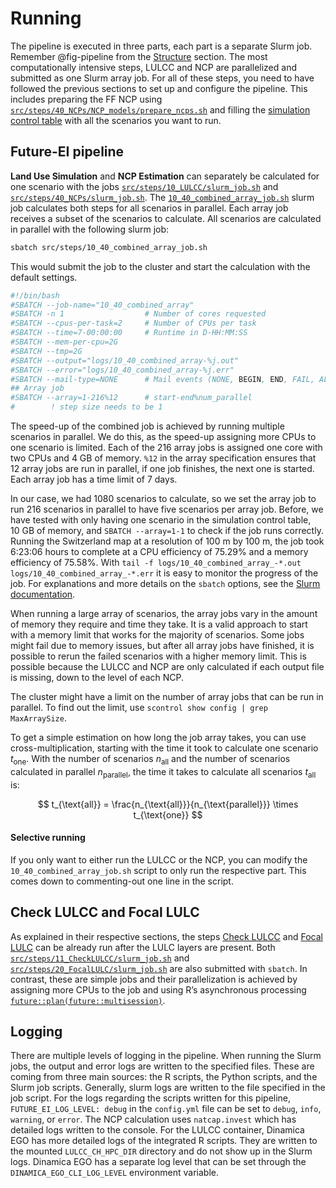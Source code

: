 # Running

The pipeline is executed in three parts, each part is a separate Slurm job.
Remember @fig-pipeline from the [Structure](../structure.html) section.
The most computationally intensive steps, LULCC and NCP are parallelized and
submitted as one Slurm array job.
For all of these steps, you need to have followed the previous sections to
set up and configure the pipeline.
This includes preparing the FF NCP using
[`src/steps/40_NCPs/NCP_models/prepare_ncps.sh`](https://github.com/cbueth/Future-EI/tree/main/src/steps/40_NCPs/NCP_models/prepare_ncps.sh)
and filling the
[simulation control table](10_LULCC.html#simulation-control-table)
with all the scenarios you want to run.

## Future-EI pipeline

**Land Use Simulation** and **NCP Estimation** can separately be calculated
for one scenario with the jobs
[`src/steps/10_LULCC/slurm_job.sh`](https://github.com/cbueth/Future-EI/tree/main/src/steps/10_LULCC/slurm_job.sh)
and
[`src/steps/40_NCPs/slurm_job.sh`](https://github.com/cbueth/Future-EI/tree/main/src/steps/40_NCPs/slurm_job.sh).
The
[`10_40_combined_array_job.sh`](https://github.com/cbueth/Future-EI/tree/main/src/steps/10_40_combined_array_job.sh)
slurm job calculates both steps for all scenarios in parallel.
Each array job receives a subset of the scenarios to calculate.
All scenarios are calculated in parallel with the following slurm job:

```bash
sbatch src/steps/10_40_combined_array_job.sh
```

This would submit the job to the cluster and start the calculation
with the default settings.

```.bash
#!/bin/bash
#SBATCH --job-name="10_40_combined_array"
#SBATCH -n 1                  # Number of cores requested
#SBATCH --cpus-per-task=2     # Number of CPUs per task
#SBATCH --time=7-00:00:00     # Runtime in D-HH:MM:SS
#SBATCH --mem-per-cpu=2G
#SBATCH --tmp=2G
#SBATCH --output="logs/10_40_combined_array-%j.out"
#SBATCH --error="logs/10_40_combined_array-%j.err"
#SBATCH --mail-type=NONE      # Mail events (NONE, BEGIN, END, FAIL, ALL)
## Array job
#SBATCH --array=1-216%12      # start-end%num_parallel
#        ! step size needs to be 1
```
The speed-up of the combined job is achieved by running multiple scenarios in
parallel.
We do this, as the speed-up assigning more CPUs to one scenario is limited.
Each of the 216 array jobs is assigned one core with two CPUs and 4 GB of
memory.
`%12` in the array specification ensures that 12 array jobs are run in parallel,
if one job finishes, the next one is started.
Each array job has a time limit of 7 days.


In our case, we had 1080 scenarios to calculate, so we set the array job to
run 216 scenarios in parallel to have five scenarios per array job.
Before, we have tested with only having one scenario in the simulation control
table, 10 GB of memory, and `SBATCH --array=1-1` to check if the job runs
correctly.
Running the Switzerland map at a resolution of 100 m by 100 m,
the job took 6:23:06 hours to complete at a CPU efficiency of 75.29% and
a memory efficiency of 75.58%.
With `tail -f logs/10_40_combined_array_-*.out logs/10_40_combined_array_-*.err`
it is easy to monitor the progress of the job.
For explanations and more details on the `sbatch` options, see the
[Slurm documentation](https://slurm.schedmd.com/sbatch.html#SECTION_OPTIONS).


When running a large array of scenarios,
the array jobs vary in the amount of memory they require and time they take.
It is a valid approach to start with a memory limit that works for the
majority of scenarios.
Some jobs might fail due to memory issues, but after all array jobs have
finished,
it is possible to rerun the failed scenarios with a higher memory limit.
This is possible because the LULCC and NCP are only calculated if each
output file is missing, down to the level of each NCP.

::: {#note-maxarraysize .callout-note}
The cluster might have a limit on the number of array jobs that can be run in
parallel.
To find out the limit, use `scontrol show config | grep MaxArraySize`.
:::

To get a simple estimation on how long the job array takes,
you can use cross-multiplication, starting with the time it took to calculate
one scenario $t_{\text{one}}$.
With the number of scenarios $n_{\text{all}}$ and the number of scenarios
calculated in parallel $n_{\text{parallel}}$,
the time it takes to calculate all scenarios $t_{\text{all}}$ is:

$$
t_{\text{all}} = \frac{n_{\text{all}}}{n_{\text{parallel}}} \times t_{\text{one}}
$$

::: {#tip-parallel .callout-tip}
#### Selective running
If you only want to either run the LULCC or the NCP, you can modify the
`10_40_combined_array_job.sh` script to only run the respective part.
This comes down to commenting-out one line in the script.
:::


## Check LULCC and Focal LULC

As explained in their respective sections, the steps
[Check LULCC](11_CheckLULCC.html) and
[Focal LULC](20_FocalLULC.html) can be already run after the LULC layers are
present.
Both
[`src/steps/11_CheckLULCC/slurm_job.sh`](https://github.com/cbueth/Future-EI/tree/main/src/steps/11_CheckLULCC/slurm_job.sh)
and
[`src/steps/20_FocalLULC/slurm_job.sh`](https://github.com/cbueth/Future-EI/tree/main/src/steps/20_FocalLULC/slurm_job.sh)
are also submitted with `sbatch`.
In contrast, these are simple jobs and their parallelization is achieved by
assigning more CPUs to the job and using R's asynchronous processing
[`future::plan(future::multisession)`](https://rdrr.io/cran/future/man/multisession.html).

## Logging

There are multiple levels of logging in the pipeline.
When running the Slurm jobs, the output and error logs are written to the
specified files.
These are coming from three main sources:
the R scripts, the Python scripts, and the Slurm job scripts.
Generally, slurm logs are written to the file specified in the job script.
For the logs regarding the scripts written for this pipeline,
`FUTURE_EI_LOG_LEVEL: debug` in the `config.yml` file can be set to
`debug`, `info`, `warning`, or `error`.
The NCP calculation uses `natcap.invest` which has detailed logs written to
the console.
For the LULCC container, Dinamica EGO has more detailed logs of the integrated
R scripts.
They are written to the mounted `LULCC_CH_HPC_DIR` directory and do not show
up in the Slurm logs.
Dinamica EGO has a separate log level that can be set through the
`DINAMICA_EGO_CLI_LOG_LEVEL` environment variable.
